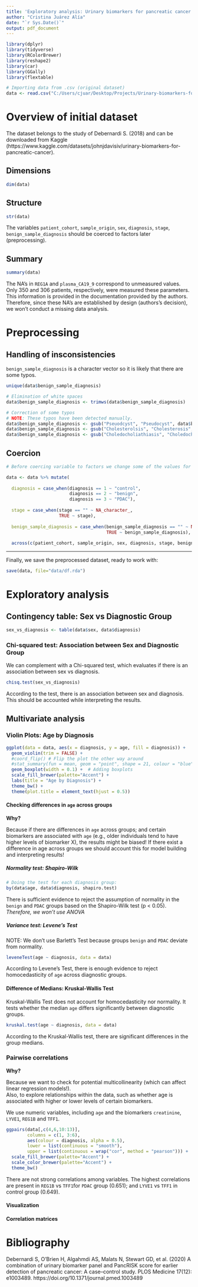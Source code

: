 ```yaml
---
title: 'Exploratory analysis: Urinary biomarkers for pancreatic cancer'
author: "Cristina Juárez Alía"
date: "`r Sys.Date()`"
output: pdf_document
---
```


```r
library(dplyr)
library(tidyverse)
library(RColorBrewer)
library(reshape2)
library(car)
library(GGally)
library(flextable)
```

```r
# Importing data from .csv (original dataset)
data <- read.csv("C:/Users/cjuar/Desktop/Projects/Urinary-biomarkers-for-pancreatic-cancer/data/Debernardi et al 2020 data.csv", sep= ",", header = TRUE)
```

# Overview of initial dataset

The dataset belongs to the study of Debernardi S. (2018) and can be downloaded from Kaggle (https://www.kaggle.com/datasets/johnjdavisiv/urinary-biomarkers-for-pancreatic-cancer).

## Dimensions

```r
dim(data)
```

## Structure

```r
str(data)
```

The variables `patient_cohort`, `sample_origin`, `sex`, `diagnosis`, `stage`, `benign_sample_diagnosis` should be coerced to factors later (preprocessing).

## Summary

```r
summary(data)
```
The NA's in `REG1A` and `plasma_CA19_9` correspond to unmeasured values. Only 350 and 306 patients, respectively, were measured these parameters. This information is provided in the documentation provided by the authors. Therefore, since these NA's are established by design (authors's decision), we won't conduct a missing data analysis.

# Preprocessing

## Handling of insconsistencies 

`benign_sample_diagnosis` is a character vector so it is likely that there are some typos. 

```r
unique(data$benign_sample_diagnosis)
```

```r
# Elimination of white spaces
data$benign_sample_diagnosis <- trimws(data$benign_sample_diagnosis)

# Correction of some typos
# NOTE: These typos have been detected manually.
data$benign_sample_diagnosis <- gsub("Pseuodcyst", "Pseudocyst", data$benign_sample_diagnosis)
data$benign_sample_diagnosis <- gsub("Cholesterolsis", "Cholesterosis", data$benign_sample_diagnosis)
data$benign_sample_diagnosis <- gsub("Choledocholiathiasis", "Choledocholithiasis", data$benign_sample_diagnosis)
```


## Coercion 

```r
# Before coercing variable to factors we change some of the values for better rediability of the code

data <- data %>% mutate(
  
  diagnosis = case_when(diagnosis == 1 ~ "control",
                        diagnosis == 2 ~ "benign",
                        diagnosis == 3 ~ "PDAC"),
  
  stage = case_when(stage == "" ~ NA_character_,
                    TRUE ~ stage),
  
  benign_sample_diagnosis = case_when(benign_sample_diagnosis == "" ~ NA_character_,
                                      TRUE ~ benign_sample_diagnosis),
  
  across(c(patient_cohort, sample_origin, sex, diagnosis, stage, benign_sample_diagnosis), as.factor))
```

---

Finally, we save the preprocessed dataset, ready to work with:

```r
save(data, file="data/df.rda")
```

# Exploratory analysis

## Contingency table: Sex vs Diagnostic Group

```r
sex_vs_diagnosis <- table(data$sex, data$diagnosis)
```

### Chi-squared test: Association between Sex and Diagnostic Group

We can complement with a Chi-squared test, which evaluates if there is an association between sex vs diagnosis.

```r
chisq.test(sex_vs_diagnosis)
```

According to the test, there is an association between sex and diagnosis. 
This should be accounted while interpreting the results.


## Multivariate analysis

### Violin Plots: Age by Diagnosis

```r
ggplot(data = data, aes(x = diagnosis, y = age, fill = diagnosis)) +
  geom_violin(trim = FALSE) +
  #coord_flip() # Flip the plot the other way around
  #stat_summary(fun = mean, geom = "point", shape = 21, colour = "blue") + # mean
  geom_boxplot(width = 0.1) +  # Adding boxplots
  scale_fill_brewer(palette="Accent") +
  labs(title = "Age by Diagnosis") +
  theme_bw() +
  theme(plot.title = element_text(hjust = 0.5)) 
```


#### Checking differences in `age` across groups

**Why?** 

Because if there are differences in `age` across groups; and certain biomarkers are associated with `age` (e.g., older individuals tend to have higher levels of biomarker X), the results might be biased! If there exist a difference in age across groups we should account this for model building and interpreting results!

##### Normality test: Shapiro-Wilk

```r
# Doing the test for each diagnosis group:
by(data$age, data$diagnosis, shapiro.test)
```
There is sufficient evidence to reject the assumption of normality in the `benign` and `PDAC` groups based on the Shapiro-Wilk test (p < 0.05). *Therefore, we won't use ANOVA*

##### Variance test: Levene's Test

NOTE: We don't use Barlett's Test because groups `benign` and `PDAC` deviate from normality.

```r
leveneTest(age ~ diagnosis, data = data)
```

According to Levene's Test, there is enough evidence to reject homocedasticity of `age` across diagnostic groups.

#### Difference of Medians: Kruskal-Wallis Test

Kruskal-Wallis Test does not account for homocedasticity nor normality. It tests whether the median `age` differs significantly between diagnostic groups.

```r
kruskal.test(age ~ diagnosis, data = data)
```

According to the Kruskal-Wallis test, there are significant differences in the group medians.

### Pairwise correlations

**Why?**  

Because we want to check for potential multicollinearity (which can affect linear regression models!).  
Also, to explore relationships within the data, such as whether age is associated with higher or lower levels of certain biomarkers.

We use numeric variables, including `age` and the biomarkers `creatinine`, `LYVE1`, `REG1B` and `TFF1`.

```r
ggpairs(data[,c(4,6,10:13)], 
        columns = c(1, 3:6),
        aes(colour = diagnosis, alpha = 0.5),
        lower = list(continuous = "smooth"),
        upper = list(continuous = wrap("cor", method = "pearson"))) +
  scale_fill_brewer(palette="Accent") +
  scale_color_brewer(palette="Accent") +
  theme_bw()
```

There are not strong correlations among variables. The highest correlations are present in `REG1B` vs `TFF1`for `PDAC` group (0.651); and `LYVE1` vs `TFF1` in control group (0.649).

#### Visualization

#### Correlation matrices 

# Bibliography 

Debernardi S, O’Brien H, Algahmdi AS, Malats N, Stewart GD, et al. (2020) A combination of urinary biomarker panel and PancRISK score for earlier detection of pancreatic cancer: A case–control study. PLOS Medicine 17(12): e1003489. https://doi.org/10.1371/journal.pmed.1003489
